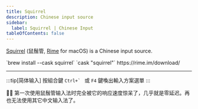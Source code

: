 ```yaml
---
title: Squirrel
description: Chinese input source
sidebar:
  label: Squirrel | Chinese Input
tableOfContents: false
---
```


[Squirrel](https://github.com/rime/squirrel) (鼠鬚管, [Rime](https://rime.im/) for macOS) is a Chinese input source.


<Tabs>
  <TabItem label="Brew install">`brew install --cask squirrel`</TabItem>
  <TabItem label="Brewfile">`cask "squirrel"`</TabItem>
  <TabItem label="Download">https://rime.im/download/</TabItem>
</Tabs>

---

:::tip[简体输入]
按組合鍵 ``Ctrl+` `` 或 `F4` 鍵喚出輸入方案選單
:::

👨‍💻 第一次使用鼠鬚管输入法时完全被它的响应速度惊呆了，几乎就是零延迟。再也无法使用其它中文输入法了。
